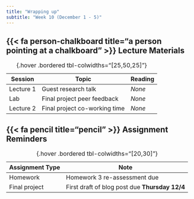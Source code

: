```yaml
---
title: "Wrapping up"
subtitle: "Week 10 (December 1 - 5)"
---
```


## {{< fa person-chalkboard title="a person pointing at a chalkboard" >}} Lecture Materials {#lecture-materials}

| Session | Topic  | Reading |
|---------|--------|---------|
| Lecture 1 | Guest research talk | *None* |
| Lab | Final project peer feedback | *None* |
| Lecture 2 | Final project co-working time | *None* |
: {.hover .bordered tbl-colwidths="[25,50,25]"} 

## {{< fa pencil title="pencil" >}} Assignment Reminders {#assignment-reminders}

| Assignment Type | Note                         |
|-----------------|------------------------------|
| Homework        | Homework 3 re-assessment due |
| Final project   | First draft of blog post due **Thursday 12/4** |
: {.hover .bordered tbl-colwidths="[20,30]"} 

